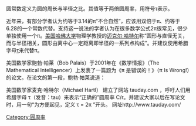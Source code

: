 {{unreferenced|time=2012-02-03T04:10:11+00:00}}
圆常数定义为圆的周长与半径之比。其值等于两倍圆周率，用符号τ表示。

近年来，有部分学者认为约等于3.14的π“不合自然”，应该用双倍于π、约等于6.28的一个常数代替。支持这一说法的学者认为在很多数学公式2π很常见，很少单独使用一个π。[[美国|美国]][[哈佛大学|哈佛大学]]物理学教授的[[迈克尔·哈特尔|迈克尔·哈特尔]]称“圆形与直径无关，而与半径相关，圆形由离中心一定距离即半径的一系列点构成”。并建议使用希腊字母[[τ|τ]]来代替π。 
 
美国数学家鲍勃·帕莱（Bob Palais）于2001年在《数学情报》（The Mathematical Intelligencer）上发表了一篇题为《π 是错误的！》（π Is Wrong!）的论文。在论文的第一段，鲍勃·帕莱说道：
{{引用|几个世纪以来，π 受到了无限的推崇和赞赏。数学家们歌颂 π 的伟大与神秘，把它当作数学界的象征；计算器和编程语言里也少不了 π 的身影；甚至有 一部电影 就直接以它命名⋯⋯但是，π 其实只是一个冒牌货，真正值得大家敬畏和赞赏的，其实应该是一个不幸被我们称作 2π 的数。}} 
 
美国数学家麦克·哈特尔（Michael Hartl） 建立了网站 tauday.com ，呼吁人们用希腊字母 τ（发音：tau）来表示“正确的”圆周率 C/r。并建议大家以后在写论文时，用一句“为方便起见，定义 τ = 2π ”开头。 网址http://www.tauday.com/{{Wayback|url=http://www.tauday.com/ |date=20120111044041 }}

[[Category:圓周率|Category:圓周率]]